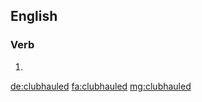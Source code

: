 ==English==

===Verb===
{{head|en}}

# {{en-past of|clubhaul}}

[[de:clubhauled]]
[[fa:clubhauled]]
[[mg:clubhauled]]
